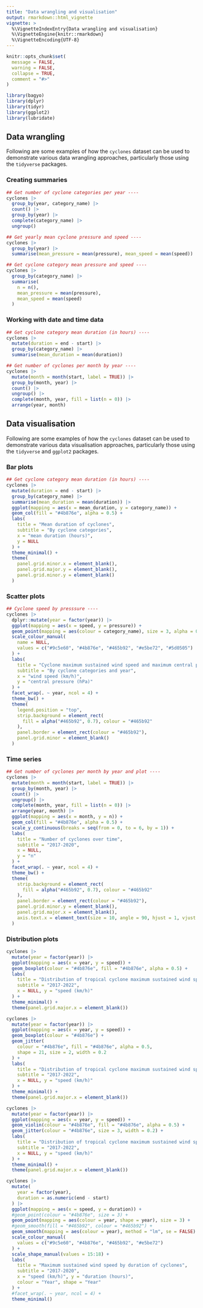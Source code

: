 ```yaml
---
title: "Data wrangling and visualisation"
output: rmarkdown::html_vignette
vignette: >
  %\VignetteIndexEntry{Data wrangling and visualisation}
  %\VignetteEngine{knitr::rmarkdown}
  %\VignetteEncoding{UTF-8}
---
```


```r
knitr::opts_chunk$set(
  message = FALSE,
  warning = FALSE,
  collapse = TRUE,
  comment = "#>"
)
```

```r
library(bagyo)
library(dplyr)
library(tidyr)
library(ggplot2)
library(lubridate)
```

## Data wrangling

Following are some examples of how the `cyclones` dataset can be used to demonstrate various data wrangling approaches, particularly those using the `tidyverse` packages.

### Creating summaries

```r
## Get number of cyclone categories per year ----
cyclones |>
  group_by(year, category_name) |>
  count() |>
  group_by(year) |>
  complete(category_name) |>
  ungroup()
```

```r
## Get yearly mean cyclone pressure and speed ----
cyclones |>
  group_by(year) |>
  summarise(mean_pressure = mean(pressure), mean_speed = mean(speed))
```

```r
## Get cyclone category mean pressure and speed ----
cyclones |>
  group_by(category_name) |>
  summarise(
    n = n(),
    mean_pressure = mean(pressure), 
    mean_speed = mean(speed)
  )
```

### Working with date and time data

```r
## Get cyclone category mean duration (in hours) ----
cyclones |>
  mutate(duration = end - start) |>
  group_by(category_name) |>
  summarise(mean_duration = mean(duration))
```

```r
## Get number of cyclones per month by year ----
cyclones |>
  mutate(month = month(start, label = TRUE)) |>
  group_by(month, year) |>
  count() |>
  ungroup() |>
  complete(month, year, fill = list(n = 0)) |>
  arrange(year, month)
```

## Data visualisation

Following are some examples of how the `cyclones` dataset can be used to demonstrate various data visualisation approaches, particularly those using the `tidyverse` and `ggplot2` packages.

### Bar plots

```r
## Get cyclone category mean duration (in hours) ----
cyclones |>
  mutate(duration = end - start) |>
  group_by(category_name) |>
  summarise(mean_duration = mean(duration)) |>
  ggplot(mapping = aes(x = mean_duration, y = category_name)) +
  geom_col(fill = "#4b876e", alpha = 0.5) +
  labs(
    title = "Mean duration of cyclones",
    subtitle = "By cyclone categories",
    x = "mean duration (hours)",
    y = NULL
  ) +
  theme_minimal() +
  theme(
    panel.grid.minor.x = element_blank(),
    panel.grid.major.y = element_blank(),
    panel.grid.minor.y = element_blank()
  )
```

### Scatter plots

```r
## Cyclone speed by presssure ----
cyclones |>
  dplyr::mutate(year = factor(year)) |>
  ggplot(mapping = aes(x = speed, y = pressure)) +
  geom_point(mapping = aes(colour = category_name), size = 3, alpha = 0.7) +
  scale_colour_manual(
    name = NULL,
    values = c("#9c5e60", "#4b876e", "#465b92", "#e5be72", "#5d0505")
  ) +
  labs(
    title = "Cyclone maximum sustained wind speed and maximum central pressure",
    subtitle = "By cyclone categories and year",
    x = "wind speed (km/h)",
    y = "central pressure (hPa)"
  ) +
  facet_wrap(. ~ year, ncol = 4) +
  theme_bw() +
  theme(
    legend.position = "top",
    strip.background = element_rect(
      fill = alpha("#465b92", 0.7), colour = "#465b92"
    ),
    panel.border = element_rect(colour = "#465b92"),
    panel.grid.minor = element_blank()
  )
```

### Time series

```r
## Get number of cyclones per month by year and plot ----
cyclones |>
  mutate(month = month(start, label = TRUE)) |>
  group_by(month, year) |>
  count() |>
  ungroup() |>
  complete(month, year, fill = list(n = 0)) |>
  arrange(year, month) |>
  ggplot(mapping = aes(x = month, y = n)) +
  geom_col(fill = "#4b876e", alpha = 0.5) +
  scale_y_continuous(breaks = seq(from = 0, to = 6, by = 1)) +
  labs(
    title = "Number of cyclones over time",
    subtitle = "2017-2020",
    x = NULL,
    y = "n"
  ) +
  facet_wrap(. ~ year, ncol = 4) +
  theme_bw() +
  theme(
    strip.background = element_rect(
      fill = alpha("#465b92", 0.7), colour = "#465b92"
    ),
    panel.border = element_rect(colour = "#465b92"),
    panel.grid.minor.y = element_blank(),
    panel.grid.major.x = element_blank(),
    axis.text.x = element_text(size = 10, angle = 90, hjust = 1, vjust = 0.5)
  )
```

### Distribution plots

```r
cyclones |>
  mutate(year = factor(year)) |>
  ggplot(mapping = aes(x = year, y = speed)) +
  geom_boxplot(colour = "#4b876e", fill = "#4b876e", alpha = 0.5) +
  labs(
    title = "Distribution of tropical cyclone maximum sustained wind speed",
    subtitle = "2017-2022",
    x = NULL, y = "speed (km/h)"
  ) +
  theme_minimal() +
  theme(panel.grid.major.x = element_blank())
```


```r
cyclones |>
  mutate(year = factor(year)) |>
  ggplot(mapping = aes(x = year, y = speed)) +
  geom_boxplot(colour = "#4b876e") +
  geom_jitter(
    colour = "#4b876e", fill = "#4b876e", alpha = 0.5,
    shape = 21, size = 2, width = 0.2
  ) +
  labs(
    title = "Distribution of tropical cyclone maximum sustained wind speed",
    subtitle = "2017-2022",
    x = NULL, y = "speed (km/h)"
  ) +
  theme_minimal() +
  theme(panel.grid.major.x = element_blank())
```

```r
cyclones |>
  mutate(year = factor(year)) |>
  ggplot(mapping = aes(x = year, y = speed)) +
  geom_violin(colour = "#4b876e", fill = "#4b876e", alpha = 0.5) +
  geom_jitter(colour = "#4b876e", size = 3, width = 0.2) +
  labs(
    title = "Distribution of tropical cyclone maximum sustained wind speed",
    subtitle = "2017-2022",
    x = NULL, y = "speed (km/h)"
  ) +
  theme_minimal() +
  theme(panel.grid.major.x = element_blank())
```


```r
cyclones |>
  mutate(
    year = factor(year),
    duration = as.numeric(end - start)
  ) |>
  ggplot(mapping = aes(x = speed, y = duration)) +
  #geom_point(colour = "#4b876e", size = 3) +
  geom_point(mapping = aes(colour = year, shape = year), size = 3) +
  #geom_smooth(fill = "#465b92", colour = "#465b92") +
  geom_smooth(mapping = aes(colour = year), method = "lm", se = FALSE) +
  scale_colour_manual(
    values = c("#9c5e60", "#4b876e", "#465b92", "#e5be72")
  ) +
  scale_shape_manual(values = 15:18) +
  labs(
    title = "Maximum sustained wind speed by duration of cyclones",
    subtitle = "2017-2020",
    x = "speed (km/h)", y = "duration (hours)",
    colour = "Year", shape = "Year"
  ) +
  #facet_wrap(. ~ year, ncol = 4) +
  theme_minimal()
```
